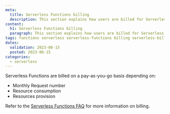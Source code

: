 ```yaml
---
meta:
  title: Serverless Functions billing
  description: This section explains how users are billed for Serverless Functions
content:
  h1: Serverless Functions billing
  paragraph: This section explains how users are billed for Serverless Functions
tags: functions serverless serverless-functions billing serverless-billing serverless-functions-billing
dates:
  validation: 2023-06-15
  posted: 2023-06-15
categories:
  - serverless
---
```


Serverless Functions are billed on a pay-as-you-go basis depending on:

* Monthly Request number
* Resource consumption
* Resources provision

Refer to the [Serverless Functions FAQ](/faq/serverless-functions/#how-am-i-billed-for-serverless-functions) for more information on billing.
